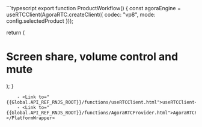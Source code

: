 <PlatformWrapper platform="react-js">
```typescript
export function ProductWorkflow() {
  const agoraEngine = useRTCClient(AgoraRTC.createClient({ codec: "vp8", mode: config.selectedProduct }));

  return (
    <div>
      <h1>Screen share, volume control and mute</h1>
      <AgoraRTCProvider client={agoraEngine}>
        <AuthenticationWorkflowManager>
          <ProductWorkflowComponents />
        </AuthenticationWorkflowManager>
      </AgoraRTCProvider>
    </div>
  );
}
```
    - <Link to="{{Global.API_REF_RNJS_ROOT}}/functions/useRTCClient.html">useRTCClient</Link>
    - <Link to="{{Global.API_REF_RNJS_ROOT}}/functions/AgoraRTCProvider.html">AgoraRTCProvider</Link>
</PlatformWrapper>